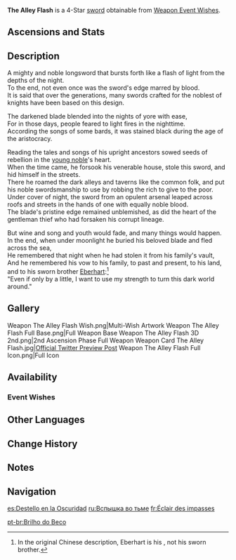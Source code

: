 {{Weapon Infobox
|id             = 11410
|image          = <gallery>
Weapon The Alley Flash.png|Base
Weapon The Alley Flash 2nd.png|2nd Ascension
</gallery>
|type           = Sword
|series         = Alley
|obtain         = Weapon Event Wishes
|releaseDate    = 2021-03-17
|rarity         = 4
|base_atk       = 45
|2nd_stat_type  = Elemental Mastery
|2nd_stat       = 12
|passive        = Itinerant Hero
|effect         = Increases DMG dealt by the character equipping this weapon by (var1)%. Taking DMG disables this effect for 5s.
|eff_rank1_var1 = 12
|eff_rank2_var1 = 15
|eff_rank3_var1 = 18
|eff_rank4_var1 = 21
|eff_rank5_var1 = 24
|eff_att1       = DMG Bonus
}}
{{Description|A straight sword as black as the night. It once belonged to a thief who roamed the benighted streets.}}
'''The Alley Flash''' is a 4-Star [[sword]] obtainable from [[Weapon Event Wishes]].

==Ascensions and Stats==
{{Weapon Ascensions and Stats
|ascendMat1 = Tile of Decarabian's Tower
|ascendMat2 = Debris of Decarabian's City
|ascendMat3 = Fragment of Decarabian's Epic
|ascendMat4 = Scattered Piece of Decarabian's Dream
|commonMat1 = Divining Scroll
|bossMat1   = Heavy Horn
|bossMat2   = Black Bronze Horn
|bossMat3   = Black Crystal Horn
|bossMat4   = Black Crystal Horn
|commonMat2 = Sealed Scroll
|commonMat3 = Forbidden Curse Scroll
|commonMat4 = Forbidden Curse Scroll
}}

==Description==
A mighty and noble longsword that bursts forth like a flash of light from the depths of the night.<br />
To the end, not even once was the sword's edge marred by blood.<br />
It is said that over the generations, many swords crafted for the noblest of knights have been based on this design.

The darkened blade blended into the nights of yore with ease,<br />
For in those days, people feared to light fires in the nighttime.<br />
According the songs of some bards, it was stained black during the age of the aristocracy.

Reading the tales and songs of his upright ancestors sowed seeds of rebellion in the [[Parsifal|young noble]]'s heart.<br />
When the time came, he forsook his venerable house, stole this sword, and hid himself in the streets.<br />
There he roamed the dark alleys and taverns like the common folk, and put his noble swordsmanship to use by robbing the rich to give to the poor.<br />
Under cover of night, the sword from an opulent arsenal leaped across roofs and streets in the hands of one with equally noble blood.<br />
The blade's pristine edge remained unblemished, as did the heart of the gentleman thief who had forsaken his corrupt lineage.

But wine and song and youth would fade, and many things would happen.<br />
In the end, when under moonlight he buried his beloved blade and fled across the sea,<br />
He remembered that night when he had stolen it from his family's vault,<br />
And he remembered his vow to his family, to past and present, to his land, and to his sworn brother [[Eberhart]]:<ref group="Note">In the original Chinese description, Eberhart is his {{Lang|half-brother|zh=同父异母的胞弟|zh_tl=younger half-brother from a different mother}}, not his sworn brother.</ref><br />
"Even if only by a little, I want to use my strength to turn this dark world around."

==Gallery==
<gallery hideaddbutton="true" captionalign="center">
Weapon The Alley Flash Wish.png|Multi-Wish Artwork
Weapon The Alley Flash Full Base.png|Full Weapon Base
Weapon The Alley Flash 3D 2nd.png|2nd Ascension Phase Full Weapon
Weapon Card The Alley Flash.jpg|[https://twitter.com/GenshinImpact/status/1371312700551278593 Official Twitter Preview Post]
Weapon The Alley Flash Full Icon.png|Full Icon
</gallery>

==Availability==
===Event Wishes===
{{Featured}}

==Other Languages==
{{Other Languages
|en      = The Alley Flash
|zhs     = 暗巷闪光
|zhs_rm  = Ànxiàng Shǎn'guāng
|zht     = 暗巷閃光
|zht_rm  = Ànxiàng Shǎn'guāng
|zh_tl   = Dark Alley Flash
|ja      = ダークアレイの閃光
|ja_rm   = Daaku Arei no Senkou{{Assumed}}
|ja_tl   = Dark Alley Flash
|ko      = 뒷골목의 {{tt|섬광|閃光}}
|ko_rm   = Dwitgolmok-ui Seomgwang
|ko_tl   = Back Alley Flash
|es      = Destello en la Oscuridad
|es_tl   = Flash in the Dark
|fr      = Éclair des impasses
|fr_tl   = Lightning of Dead-Ends
|ru      = Вспышка во тьме
|ru_tl   = Flash in the Dark
|th      = The Alley Flash
|vi      = Tia Sáng Nơi Hẻm Tối
|vi_tl   = Light Beam of the Dark Alley
|de      = Gassenleuchte
|de_tl   = Alley Light
|id      = The Alley Flash
|pt      = Brilho do Beco
|pt_tl   = Shine of the Alley
}}

==Change History==
{{Change History|1.4}}

==Notes==
{{Reflist|note=1}}

==Navigation==
{{Weapons by Series Navbox|series=Alley}}
{{Weapon Navbox|type=Swords}}

[[es:Destello en la Oscuridad]]
[[ru:Вспышка во тьме]]
[[fr:Éclair des impasses]]

[[pt-br:Brilho do Beco]]